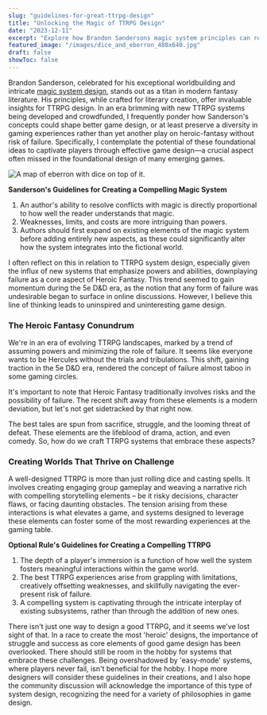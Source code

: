 ```yaml
---
slug: "guidelines-for-great-ttrpg-design"
title: "Unlocking the Magic of TTRPG Design"
date: "2023-12-11"
excerpt: "Explore how Brandon Sandersons magic system principles can revolutionize TTRPG design for deeper, more engaging gameplay experiences."
featured_image: "/images/dice_and_eberron_480x640.jpg"
draft: false
showToc: false
---
```


Brandon Sanderson, celebrated for his exceptional worldbuilding and intricate [magic system design](https://faq.brandonsanderson.com/knowledge-base/what-are-sandersons-laws-of-magic/), stands out as a titan in modern fantasy literature. His principles, while crafted for literary creation, offer invaluable insights for TTRPG design. In an era brimming with new TTRPG systems being developed and crowdfunded, I frequently ponder how Sanderson's concepts could shape better game design, or at least preserve a diversity in gaming experiences rather than  yet another play on heroic-fantasy without risk of failure. Specifically, I contemplate the potential of these foundational ideas to captivate players through effective game design—a crucial aspect often missed in the foundational design of many emerging games.

![A map of eberron with dice on top of it.](/images/dice_and_eberron_480x640.jpg)

**Sanderson's Guidelines for Creating a Compelling Magic System**

1. An author's ability to resolve conflicts with magic is directly proportional to how well the reader understands that magic.
2. Weaknesses, limits, and costs are more intriguing than powers.
3. Authors should first expand on existing elements of the magic system before adding entirely new aspects, as these could significantly alter how the system integrates into the fictional world.

I often reflect on this in relation to TTRPG system design, especially given the influx of new systems that emphasize powers and abilities, downplaying failure as a core aspect of Heroic Fantasy. This trend seemed to gain momentum during the 5e D&D era, as the notion that any form of failure was undesirable began to surface in online discussions. However, I believe this line of thinking leads to uninspired and uninteresting game design.

### The Heroic Fantasy Conundrum
We're in an era of evolving TTRPG landscapes, marked by a trend of assuming powers and minimizing the role of failure. It seems like everyone wants to be Hercules without the trials and tribulations. This shift, gaining traction in the 5e D&D era, rendered the concept of failure almost taboo in some gaming circles.

It's important to note that Heroic Fantasy traditionally involves risks and the possibility of failure. The recent shift away from these elements is a modern deviation, but let's not get sidetracked by that right now.

The best tales are spun from sacrifice, struggle, and the looming threat of defeat. These elements are the lifeblood of drama, action, and even comedy. So, how do we craft TTRPG systems that embrace these aspects?

### Creating Worlds That Thrive on Challenge
A well-designed TTRPG is more than just rolling dice and casting spells. It involves creating engaging group gameplay and weaving a narrative rich with compelling storytelling elements – be it risky decisions, character flaws, or facing daunting obstacles. The tension arising from these interactions is what elevates a game, and systems designed to leverage these elements can foster some of the most rewarding experiences at the gaming table.

**Optional Rule's Guidelines for Creating a Compelling TTRPG**

1. The depth of a player's immersion is a function of how well the system fosters meaningful interactions within the game world.
2. The best TTRPG experiences arise from grappling with limitations, creatively offsetting weaknesses, and skillfully navigating the ever-present risk of failure.
3. A compelling system is captivating through the intricate interplay of existing subsystems, rather than through the addition of new ones.

There isn't just one way to design a good TTRPG, and it seems we've lost sight of that. In a race to create the most 'heroic' designs, the importance of struggle and success as core elements of good game design has been overlooked. There should still be room in the hobby for systems that embrace these challenges. Being overshadowed by 'easy-mode' systems, where players never fail, isn't beneficial for the hobby. I hope more designers will consider these guidelines in their creations, and I also hope the community discussion will acknowledge the importance of this type of system design, recognizing the need for a variety of philosophies in game design.
